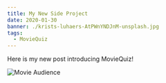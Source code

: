 ```yaml
---
title: My New Side Project
date: 2020-01-30
banner: ./krists-luhaers-AtPWnYNDJnM-unsplash.jpg
tags:
  - MovieQuiz
---
```


Here is my new post introducing MovieQuiz!

![Movie Audience](./krists-luhaers-AtPWnYNDJnM-unsplash.jpg)
